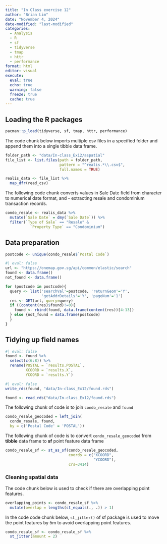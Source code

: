 ```yaml
---
title: "In Class exercise 12"
author: "Brian Lim"
date: "November 4, 2024"
date-modified: "last-modified"
categories:
  - Analysis
  - R
  - sf
  - tidyverse
  - tmap
  - httr
  - performance
format: html
editor: visual
execute: 
  eval: true
  echo: true
  warning: false
  freeze: true  
  cache: true
---
```


## Loading the R packages

```r
pacman::p_load(tidyverse, sf, tmap, httr, performance)
```


The code chunk below imports multiple csv files in a specified folder and append them into a single tibble data frame.
```r
folder_path <- "data/In-class_Ex12/aspatial"
file_list <- list.files(path = folder_path, 
                        pattern = "^realis.*\\.csv$", 
                        full.names = TRUE)

realis_data <- file_list %>%
  map_dfr(read_csv)
```
The following code chunk converts values in Sale Date field from character to numerical date format, and - extracting resale and condominium transaction records.
```r
condo_resale <- realis_data %>%
  mutate(`Sale Date` = dmy(`Sale Date`)) %>%
  filter(`Type of Sale` == "Resale" &
           `Property Type` == "Condominium")
```

## Data preparation
```r
postcode <- unique(condo_resale$`Postal Code`)
```

```r
#| eval: false
url <- "https://onemap.gov.sg/api/common/elastic/search"
found <- data.frame()
not_found <- data.frame()

for (postcode in postcode){
  query <- list('searchVal'=postcode, 'returnGeom'='Y', 
                'getAddrDetails'='Y', 'pageNum'='1')
  res <- GET(url, query=query)
  if ((content(res)$found)!=0){
    found <- rbind(found, data.frame(content(res))[4:13])
  } else {not_found = data.frame(postcode)
  }
}
```

## Tidying up field names
```r
#| eval: false
found <- found %>%
  select(c(6:8)) %>%
  rename(POSTAL = `results.POSTAL`,
         XCOORD = `results.X`,
         YCOORD = `results.Y`)
```

```r
#| eval: false
write_rds(found, "data/In-class_Ex12/found.rds")
```

```r
found <- read_rds("data/In-class_Ex12/found.rds")
```

The following chunk of code is to join `condo_resale` and `found`
```r
condo_resale_geocoded = left_join(
  condo_resale, found, 
  by = c('Postal Code' = 'POSTAL'))
```

The following chunk of code is to convert `condo_resale_geocoded` from **tibble** data frame to **sf** point feature data frame
```r
condo_resale_sf <- st_as_sf(condo_resale_geocoded, 
                            coords = c("XCOORD",
                                       "YCOORD"),
                            crs=3414)
```

### Cleaning spatial data
The code chunk below is used to check if there are overlapping point features.
```r
overlapping_points <- condo_resale_sf %>%
  mutate(overlap = lengths(st_equals(., .)) > 1)
```

In the code code chunk below, `st_jitter()` of sf package is used to move the point features by 5m to avoid overlapping point features.
```r
condo_resale_sf <- condo_resale_sf %>%
  st_jitter(amount = 2)
```
